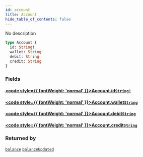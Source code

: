 ```yaml
---
id: account
title: Account
hide_table_of_contents: false
---
```








No description

```graphql
type Account {
  id: String!
  wallet: String
  debit: String
  credit: String
}
```


### Fields

#### [<code style={{ fontWeight: 'normal' }}>Account.<b>id</b></code>](#)<Bullet />[`String!`](/docs/api/scalars/string) <Badge class="secondary" text="non-null"/> <Badge class="secondary" text="scalar"/>
> 
> 

#### [<code style={{ fontWeight: 'normal' }}>Account.<b>wallet</b></code>](#)<Bullet />[`String`](/docs/api/scalars/string) <Badge class="secondary" text="scalar"/>
> 
> 

#### [<code style={{ fontWeight: 'normal' }}>Account.<b>debit</b></code>](#)<Bullet />[`String`](/docs/api/scalars/string) <Badge class="secondary" text="scalar"/>
> 
> 

#### [<code style={{ fontWeight: 'normal' }}>Account.<b>credit</b></code>](#)<Bullet />[`String`](/docs/api/scalars/string) <Badge class="secondary" text="scalar"/>
> 
> 



### Returned by

[`balance`](/docs/api/queries/balance)  <Badge class="secondary" text="query"/><Bullet />[`balanceUpdated`](/docs/api/subscriptions/balance-updated)  <Badge class="secondary" text="subscription"/>



